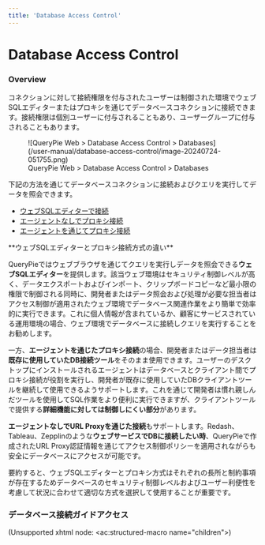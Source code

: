 ```yaml
---
title: 'Database Access Control'
---
```



# Database Access Control

### Overview

コネクションに対して接続権限を付与されたユーザーは制御された環境でウェブSQLエディターまたはプロキシを通じてデータベースコネクションに接続できます。接続権限は個別ユーザーに付与されることもあり、ユーザーグループに付与されることもあります。

<figure data-layout="center" data-align="center">
![QueryPie Web &gt; Database Access Control &gt; Databases](/user-manual/database-access-control/image-20240724-051755.png)
<figcaption>
QueryPie Web &gt; Database Access Control &gt; Databases
</figcaption>
</figure>

下記の方法を通じてデータベースコネクションに接続およびクエリを実行してデータを照会できます。

* [ウェブSQLエディターで接続](database-access-control/connecting-with-web-sql-editor)
* [エージェントなしでプロキシ接続](database-access-control/connecting-to-proxy-without-agent)
* [エージェントを通じてプロキシ接続](user-agent)

<Callout type="info">
**ウェブSQLエディターとプロキシ接続方式の違い**

QueryPieではウェブブラウザを通じてクエリを実行しデータを照会できる**ウェブSQLエディター**を提供します。該当ウェブ環境はセキュリティ制御レベルが高く、データエクスポートおよびインポート、クリップボードコピーなど最小限の権限で制御される同時に、開発者またはデータ照会および処理が必要な担当者はアクセス制御が適用されたウェブ環境でデータベース関連作業をより簡単で効率的に実行できます。これに個人情報が含まれているか、顧客にサービスされている運用環境の場合、ウェブ環境でデータベースに接続しクエリを実行することをお勧めします。

一方、**エージェントを通じたプロキシ接続**の場合、開発者またはデータ担当者は**既存に使用していたDB接続ツール**をそのまま使用できます。ユーザーのデスクトップにインストールされるエージェントはデータベースとクライアント間でプロキシ接続が役割を実行し、開発者が既存に使用していたDBクライアントツールを継続して使用できるようサポートします。これを通じて開発者は慣れ親しんだツールを使用してSQL作業をより便利に実行できますが、クライアントツールで提供する**詳細機能に対しては制御しにくい部分**があります。

**エージェントなしでURL Proxyを通じた接続**もサポートします。Redash、Tableau、Zepplinのような**ウェブサービスでDBに接続したい時**、QueryPieで作成されたURL Proxy認証情報を通じてアクセス制御ポリシーを適用されながらも安全にデータベースにアクセスが可能です。

要約すると、ウェブSQLエディターとプロキシ方式はそれぞれの長所と制約事項が存在するためデータベースのセキュリティ制御レベルおよびユーザー利便性を考慮して状況に合わせて適切な方式を選択して使用することが重要です。
</Callout>

### データベース接続ガイドアクセス

(Unsupported xhtml node: &lt;ac:structured-macro name="children"&gt;)
